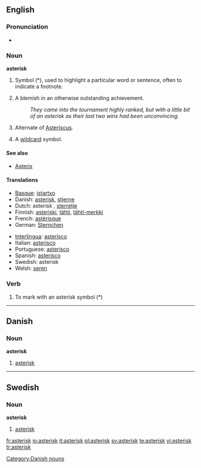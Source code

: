 ==English==

===Pronunciation===
*{{audio|en-us-asterisk.ogg|Audio (US)}}

===Noun===
'''asterisk'''

# Symbol (*), used to highlight a particular word or sentence, often to indicate a footnote.
# {{context|sports|US}} A blemish in an otherwise outstanding achievement.
#: ''They came into the tournament highly ranked, but with a little bit of an asterisk as their last two wins had been unconvincing.''
# {{biology}} Alternate of [[Asteriscus]].
# {{computing}} A [[wildcard]] symbol.

====See also====
*[[Asterix]]

====Translations====
{{rfc-trans}}
{{top}}
*[[Basque]]: [[istartxo]]
*Danish: [[#Danish|asterisk]], [[stjerne]]
*Dutch: asterisk {{f}}, [[sterretje]] {{n}}
*Finnish: [[asteriski]], [[tähti]], [[tähti-merkki]]
*French: [[astérisque]] {{m}}
*German: [[Sternchen]] {{n}}
{{mid}}
*[[Interlingua]]: [[asterisco]]
*Italian: [[asterisco]] {{m}}
*Portuguese: [[asterisco]] {{m}}
*Spanish: [[asterisco]] {{m}}
*Swedish: asterisk {{c}}
*Welsh: [[seren]] {{f}}
{{bottom}}

===Verb===
{{en-verb}}

#To mark with an asterisk symbol (*)

{{Punctuation}}

----

==Danish==

===Noun===
'''asterisk'''

# [[#English|asterisk]]

[[Category:Danish nouns]]

----

==Swedish==

===Noun===
{{sv-noun-reg-er}}
'''asterisk''' {{c}}

# [[#English|asterisk]]

[[fr:asterisk]]
[[io:asterisk]]
[[it:asterisk]]
[[pl:asterisk]]
[[sv:asterisk]]
[[te:asterisk]]
[[vi:asterisk]]
[[tr:asterisk]]